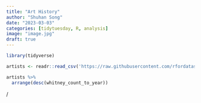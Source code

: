 ```yaml
---
title: "Art History"
author: "Shuhan Song"
date: "2023-03-03"
categories: [tidytuesday, R, analysis]
image: "image.jpg"
draft: true
---
```


```r
library(tidyverse)
```

```r
artists <- readr::read_csv('https://raw.githubusercontent.com/rfordatascience/tidytuesday/master/data/2023/2023-01-17/artists.csv')

artists %>% 
  arrange(desc(whitney_count_to_year))
```

/

